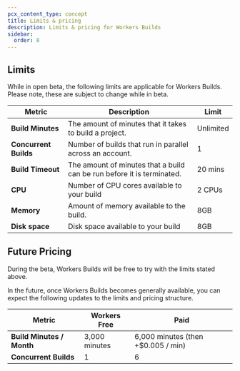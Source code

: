 ```yaml
---
pcx_content_type: concept
title: Limits & pricing
description: Limits & pricing for Workers Builds
sidebar:
  order: 8
---
```


## Limits

While in open beta, the following limits are applicable for Workers Builds. Please note, these are subject to change while in beta.

| Metric                | Description                                                            | Limit     |
| --------------------- | ---------------------------------------------------------------------- | --------- |
| **Build Minutes**     | The amount of minutes that it takes to build a project.                | Unlimited |
| **Concurrent Builds** | Number of builds that run in parallel across an account.               | 1         |
| **Build Timeout**     | The amount of minutes that a build can be run before it is terminated. | 20 mins   |
| **CPU**               | Number of CPU cores available to your build                            | 2 CPUs    |
| **Memory**            | Amount of memory available to the build.                               | 8GB       |
| **Disk space**        | Disk space available to your build                                     | 8GB       |

## Future Pricing

During the beta, Workers Builds will be free to try with the limits stated above.

In the future, once Workers Builds becomes generally available, you can expect the following updates to the limits and pricing structure.

| Metric                    | Workers Free  | Paid                               |
| ------------------------- | ------------- | ---------------------------------- |
| **Build Minutes / Month** | 3,000 minutes | 6,000 minutes (then +$0.005 / min) |
| **Concurrent Builds**     | 1             | 6                                  |

